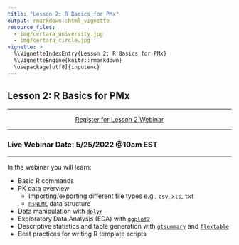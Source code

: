 ```yaml
---
title: "Lesson 2: R Basics for PMx"
output: rmarkdown::html_vignette
resource_files:
  - img/certara_university.jpg
  - img/certara_circle.jpg
vignette: >
  %\VignetteIndexEntry{Lesson 2: R Basics for PMx}
  %\VignetteEngine{knitr::rmarkdown}
  \usepackage[utf8]{inputenc}
---
```


## Lesson 2: R Basics for PMx

---

<center>
<a class = "registration-button" href="https://certara.zoom.us/webinar/register/WN_7dxvlrtfQ1SOv_pJn8kOZg" target="_blank">Register for Lesson 2 Webinar</a>
</center>

---


### Live Webinar Date: 5/25/2022 @10am EST

----

In the webinar you will learn:

* Basic R commands
* PK data overview
    * Importing/exporting different file types e.g., `csv`, `xls`, `txt`
    * [`RsNLME`](https://certara.github.io/R-RsNLME/) data structure
* Data manipulation with [`dplyr`](https://dplyr.tidyverse.org/)
* Exploratory Data Analysis (EDA) with [`ggplot2`](https://ggplot2.tidyverse.org/)
* Descriptive statistics and table generation with [`gtsummary`](https://www.danieldsjoberg.com/gtsummary/) and [`flextable`](https://davidgohel.github.io/flextable/)
* Best practices for writing R template scripts

